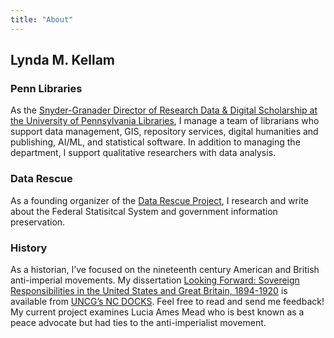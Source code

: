 ```yaml
---
title: "About"
---
```

## Lynda M. Kellam

### Penn Libraries
As the [Snyder-Granader Director of Research Data & Digital Scholarship at the University of Pennsylvania Libraries](https://www.library.upenn.edu/rdds), I manage a team of librarians who support data management, GIS, repository services, digital humanities and publishing, AI/ML, and statistical software. In addition to managing the department, I support qualitative researchers with data analysis. 

### Data Rescue
As a founding organizer of the [Data Rescue Project](https://www.datarescueproject.org), I research and write about the Federal Statisitcal System and government information preservation. 

### History
As a historian, I've focused on the nineteenth century American and British anti-imperial movements. My dissertation [Looking Forward: Sovereign Responsibilities in the United States and Great Britain, 1894-1920](https://libres.uncg.edu/ir/uncg/listing.aspx?id=46651) is available from [UNCG's NC DOCKS](https://libres.uncg.edu/ir/uncg/). Feel free to read and send me feedback! My current project examines Lucia Ames Mead who is best known as a peace advocate but had ties to the anti-imperialist movement. 